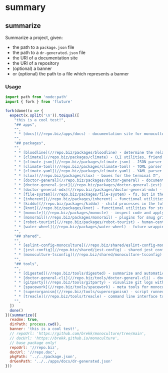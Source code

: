 # summary



## summarize

Summarize a project, given:
 - the path to a `package.json` file
 - the path to a `dr-generated.json` file
 - the URI of a documentation site
 - the URI of a repository
 - (optional) a banner
 - or (optional) the path to a file which represents a banner

### Usage
```js test=true
import path from 'node:path'
import { fork } from 'fluture'

fork(done)(x => {
  expect(x.split('\n')).toEqual([
    "this is a cool test!",
    "## apps",
    "",
    " * [docs](//repo.biz/apps/docs) - documentation site for monoculture",
    "",
    "## packages",
    "",
    " * [bloodline](//repo.biz/packages/bloodline) - determine the relationships between files 🩸",
    " * [climate](//repo.biz/packages/climate) - CLI utilities, friend 👯",
    " * [climate-json](//repo.biz/packages/climate-json) - JSON parser for climate 🐐",
    " * [climate-toml](//repo.biz/packages/climate-toml) - TOML parser for climate 🍅",
    " * [climate-yaml](//repo.biz/packages/climate-yaml) - YAML parser for climate 🍠",
    " * [clox](//repo.biz/packages/clox) - boxes for the terminal ⏰",
    " * [doctor-general](//repo.biz/packages/doctor-general) - documentation generation 🩻",
    " * [doctor-general-jest](//repo.biz/packages/doctor-general-jest) - documentation generation - jest 🃏",
    " * [doctor-general-mdx](//repo.biz/packages/doctor-general-mdx) - documentation generation - mdx 🩺",
    " * [file-system](//repo.biz/packages/file-system) - fs, but in the future 🔮",
    " * [inherent](//repo.biz/packages/inherent) - functional utilities for primitives ⛺️",
    " * [kiddo](//repo.biz/packages/kiddo) - child processes in the future 👶",
    " * [knot](//repo.biz/packages/knot) - functional utilities for strings 🪢",
    " * [monocle](//repo.biz/packages/monocle) - inspect code and apply rules, magically 🧐",
    " * [monorail](//repo.biz/packages/monorail) - plugins for smug grins 🚂",
    " * [robot-tourist](//repo.biz/packages/robot-tourist) - human-centric source code interpreter 🤖",
    " * [water-wheel](//repo.biz/packages/water-wheel) - future-wrapping for streaming interfaces 🌊",
    "",
    "## shared",
    "",
    " * [eslint-config-monoculture](//repo.biz/shared/eslint-config-monoculture) - shared eslint configuration for monoculture packages 🧹",
    " * [jest-config](//repo.biz/shared/jest-config) - shared jest configuration for monoculture packages 🎪",
    " * [monoculture-tsconfig](//repo.biz/shared/monoculture-tsconfig) - shared tsconfig for monoculture packages 😵",
    "",
    "## tools",
    "",
    " * [digested](//repo.biz/tools/digested) - summarize and automatically generate information about your projects 🍽️",
    " * [doctor-general-cli](//repo.biz/tools/doctor-general-cli) - documentation generation in a nice CLI 🫡",
    " * [gitparty](//repo.biz/tools/gitparty) - visualize git logs with magical context 🎨",
    " * [spacework](//repo.biz/tools/spacework) - meta tools for monoculture ☄️",
    " * [superorganism](//repo.biz/tools/superorganism) - script runner from beyond the moon 🐁",
    " * [treacle](//repo.biz/tools/treacle) - command line interface tree visualization pun 🫠",
    "",
  ])
  done()
})(summarize({
  readme: true,
  dirPath: process.cwd(),
  banner: 'this is a cool test!',
  // repoUrl: 'https://github.com/brekk/monoculture/tree/main',
  // docUrl: 'https://brekk.github.io/monoculture',
  // base package only!
  repoUrl: '//repo.biz',
  docUrl: '//repo.doc',
  pkgPath: '../../package.json',
  drGenPath: '../../apps/docs/dr-generated.json'
}))
```